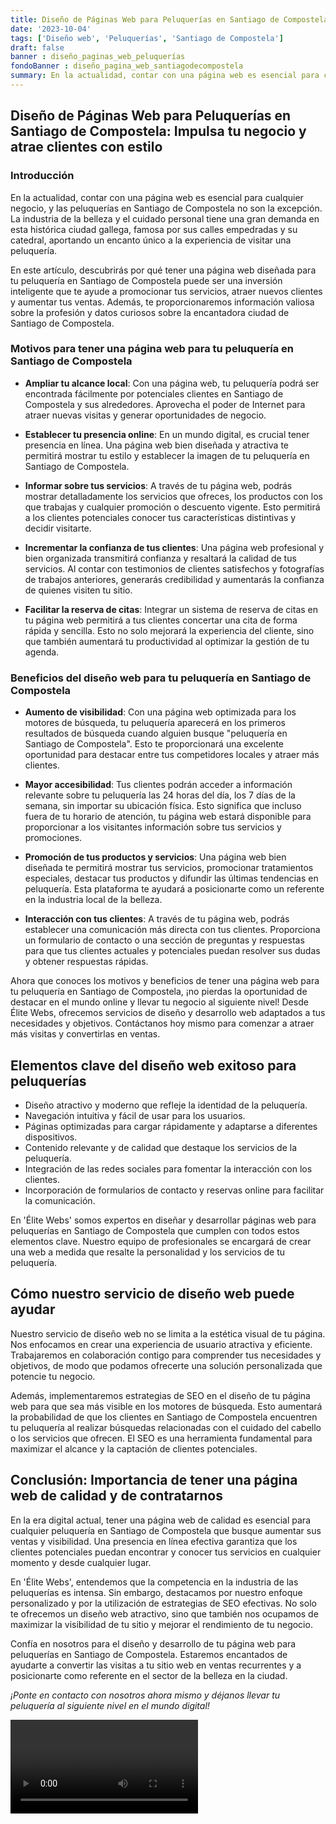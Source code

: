 ```yaml
---
title: Diseño de Páginas Web para Peluquerías en Santiago de Compostela
date: '2023-10-04'
tags: ['Diseño web', 'Peluquerías', 'Santiago de Compostela']
draft: false
banner : diseño_paginas_web_peluquerías
fondoBanner : diseño_pagina_web_santiagodecompostela
summary: En la actualidad, contar con una página web es esencial para cualquier negocio, y las peluquerías en Santiago de Compostela no son la excepción. La industria de la belleza y el cuidado personal tiene una gran demanda en esta histórica ciudad gallega, famosa por sus calles empedradas y su catedral, aportando un encanto único a la experiencia de visitar una peluquería.
---
```


## **Diseño de Páginas Web para Peluquerías en Santiago de Compostela: Impulsa tu negocio y atrae clientes con estilo**

### **Introducción**

En la actualidad, contar con una página web es esencial para cualquier negocio, y las peluquerías en Santiago de Compostela no son la excepción. La industria de la belleza y el cuidado personal tiene una gran demanda en esta histórica ciudad gallega, famosa por sus calles empedradas y su catedral, aportando un encanto único a la experiencia de visitar una peluquería.

En este artículo, descubrirás por qué tener una página web diseñada para tu peluquería en Santiago de Compostela puede ser una inversión inteligente que te ayude a promocionar tus servicios, atraer nuevos clientes y aumentar tus ventas. Además, te proporcionaremos información valiosa sobre la profesión y datos curiosos sobre la encantadora ciudad de Santiago de Compostela.

### **Motivos para tener una página web para tu peluquería en Santiago de Compostela**

- **Ampliar tu alcance local**: Con una página web, tu peluquería podrá ser encontrada fácilmente por potenciales clientes en Santiago de Compostela y sus alrededores. Aprovecha el poder de Internet para atraer nuevas visitas y generar oportunidades de negocio.

- **Establecer tu presencia online**: En un mundo digital, es crucial tener presencia en línea. Una página web bien diseñada y atractiva te permitirá mostrar tu estilo y establecer la imagen de tu peluquería en Santiago de Compostela. 

- **Informar sobre tus servicios**: A través de tu página web, podrás mostrar detalladamente los servicios que ofreces, los productos con los que trabajas y cualquier promoción o descuento vigente. Esto permitirá a los clientes potenciales conocer tus características distintivas y decidir visitarte.

- **Incrementar la confianza de tus clientes**: Una página web profesional y bien organizada transmitirá confianza y resaltará la calidad de tus servicios. Al contar con testimonios de clientes satisfechos y fotografías de trabajos anteriores, generarás credibilidad y aumentarás la confianza de quienes visiten tu sitio.

- **Facilitar la reserva de citas**: Integrar un sistema de reserva de citas en tu página web permitirá a tus clientes concertar una cita de forma rápida y sencilla. Esto no solo mejorará la experiencia del cliente, sino que también aumentará tu productividad al optimizar la gestión de tu agenda.

### **Beneficios del diseño web para tu peluquería en Santiago de Compostela**

- **Aumento de visibilidad**: Con una página web optimizada para los motores de búsqueda, tu peluquería aparecerá en los primeros resultados de búsqueda cuando alguien busque "peluquería en Santiago de Compostela". Esto te proporcionará una excelente oportunidad para destacar entre tus competidores locales y atraer más clientes.

- **Mayor accesibilidad**: Tus clientes podrán acceder a información relevante sobre tu peluquería las 24 horas del día, los 7 días de la semana, sin importar su ubicación física. Esto significa que incluso fuera de tu horario de atención, tu página web estará disponible para proporcionar a los visitantes información sobre tus servicios y promociones.

- **Promoción de tus productos y servicios**: Una página web bien diseñada te permitirá mostrar tus servicios, promocionar tratamientos especiales, destacar tus productos y difundir las últimas tendencias en peluquería. Esta plataforma te ayudará a posicionarte como un referente en la industria local de la belleza.

- **Interacción con tus clientes**: A través de tu página web, podrás establecer una comunicación más directa con tus clientes. Proporciona un formulario de contacto o una sección de preguntas y respuestas para que tus clientes actuales y potenciales puedan resolver sus dudas y obtener respuestas rápidas.

Ahora que conoces los motivos y beneficios de tener una página web para tu peluquería en Santiago de Compostela, ¡no pierdas la oportunidad de destacar en el mundo online y llevar tu negocio al siguiente nivel! Desde Élite Webs, ofrecemos servicios de diseño y desarrollo web adaptados a tus necesidades y objetivos. Contáctanos hoy mismo para comenzar a atraer más visitas y convertirlas en ventas.

<GifSeo />

<Cta />

## Elementos clave del diseño web exitoso para peluquerías

- Diseño atractivo y moderno que refleje la identidad de la peluquería.
- Navegación intuitiva y fácil de usar para los usuarios.
- Páginas optimizadas para cargar rápidamente y adaptarse a diferentes dispositivos.
- Contenido relevante y de calidad que destaque los servicios de la peluquería.
- Integración de las redes sociales para fomentar la interacción con los clientes.
- Incorporación de formularios de contacto y reservas online para facilitar la comunicación.

En 'Élite Webs' somos expertos en diseñar y desarrollar páginas web para peluquerías en Santiago de Compostela que cumplen con todos estos elementos clave. Nuestro equipo de profesionales se encargará de crear una web a medida que resalte la personalidad y los servicios de tu peluquería.

## Cómo nuestro servicio de diseño web puede ayudar

Nuestro servicio de diseño web no se limita a la estética visual de tu página. Nos enfocamos en crear una experiencia de usuario atractiva y eficiente. Trabajaremos en colaboración contigo para comprender tus necesidades y objetivos, de modo que podamos ofrecerte una solución personalizada que potencie tu negocio.

Además, implementaremos estrategias de SEO en el diseño de tu página web para que sea más visible en los motores de búsqueda. Esto aumentará la probabilidad de que los clientes en Santiago de Compostela encuentren tu peluquería al realizar búsquedas relacionadas con el cuidado del cabello o los servicios que ofrecen. El SEO es una herramienta fundamental para maximizar el alcance y la captación de clientes potenciales.

## Conclusión: Importancia de tener una página web de calidad y de contratarnos

En la era digital actual, tener una página web de calidad es esencial para cualquier peluquería en Santiago de Compostela que busque aumentar sus ventas y visibilidad. Una presencia en línea efectiva garantiza que los clientes potenciales puedan encontrar y conocer tus servicios en cualquier momento y desde cualquier lugar.

En 'Élite Webs', entendemos que la competencia en la industria de las peluquerías es intensa. Sin embargo, destacamos por nuestro enfoque personalizado y por la utilización de estrategias de SEO efectivas. No solo te ofrecemos un diseño web atractivo, sino que también nos ocupamos de maximizar la visibilidad de tu sitio y mejorar el rendimiento de tu negocio.

Confía en nosotros para el diseño y desarrollo de tu página web para peluquerías en Santiago de Compostela. Estaremos encantados de ayudarte a convertir las visitas a tu sitio web en ventas recurrentes y a posicionarte como referente en el sector de la belleza en la ciudad.

*¡Ponte en contacto con nosotros ahora mismo y déjanos llevar tu peluquería al siguiente nivel en el mundo digital!*

<Video />

<CtaBot job='Peluquerías' city='Santiago de Compostela'/>

<Gmaps query='Santiago de Compostela+españa+maps' />